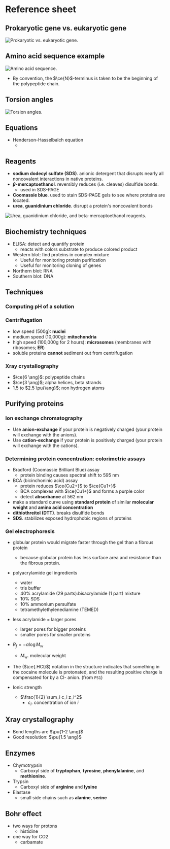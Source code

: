 # Reference sheet

## Prokaryotic gene vs. eukaryotic gene

![Prokaryotic vs. eukaryotic gene.](./pro-eu-gene.png)

## Amino acid sequence example

![Amino acid sequence.](./aaseq.png)

- By convention, the $\ce{N}$-terminus is taken to be the beginning of the polypeptide chain.

## Torsion angles

![Torsion angles.](./phi-psi.png)

## Equations
- Henderson-Hasselbalch equation
    - <C chem="\PH = \p{K_a} + \log \dfrac{\ce{[A-]}}{\ce{[HA]}}" />

## Reagents
- **sodium dodecyl sulfate (SDS)**. anionic detergent that disrupts nearly all noncovalent interactions in native proteins.
- **$\beta$-mercaptoethanol**. reversibly reduces (i.e. cleaves) disulfide bonds.
    - used in SDS-PAGE
- **Coomassie blue**. used to stain SDS-PAGE gels to see where proteins are located.
- **urea**, **guanidinium chloride**. disrupt a protein's noncovalent bonds

![Urea, guanidinium chloride, and beta-mercaptoethanol reagents.](./reagents1.png)

## Biochemistry techniques
- ELISA: detect and quantify protein
    - reacts with colors substrate to produce colored product
- Western blot: find proteins in complex mixture
    - Useful for monitoring protein purification
    - Useful for monitoring cloning of genes
- Northern blot: RNA
- Southern blot: DNA

## Techniques

### Computing pH of a solution

### Centrifugation
- low speed (500g): **nuclei**
- medium speed (10,000g): **mitochondria**
- high speed (100,000g for 2 hours): **microsomes** (membranes with ribosomes; **ER**)
- soluble proteins **cannot** sediment out from centrifugation

### Xray crystallography
- $\ce{6 \ang}$: polypeptide chains
- $\ce{3 \ang}$; alpha helices, beta strands
- $1.5$ to $2.5 \pu{\ang}$; non hydrogen atoms

## Purifying proteins

### Ion exchange chromatography
- Use **anion-exchange** if your protein is negatively charged (your protein will exchange with the anions).
- Use **cation-exchange** if your protein is positively charged (your protein will exchange with the cations).

### Determining protein concentration: colorimetric assays
- Bradford (Coomassie Brilliant Blue) assay
    - protein binding causes spectral shift to 595 nm
- BCA (bicinchoninic acid) assay
    - protein reduces $\ce{Cu2+}$ to $\ce{Cu1+}$
    - BCA complexes with $\ce{Cu1+}$ and forms a purple color
    - detect **absorbance** at 562 nm
- make a standard curve using **standard protein** of similar **molecular weight** and **amino acid concentration**
- **dithiothreitol (DTT)**. breaks disulfide bonds
- **SDS**. stabilizes exposed hydrophobic regions of proteins

### Gel electrophoresis
- globular protein would migrate faster through the gel than a fibrous protein
    - because globular protein has less surface area and resistance than the fibrous protein.
- polyacrylamide gel ingredients
    - water
    - tris buffer
    - 40% acrylamide (29 parts):bisacrylamide (1 part) mixture
    - 10% SDS
    - 10% ammonium persulfate
    - tetramethylethylenediamine (TEMED)
- less acrylamide = larger pores
    - larger pores for bigger proteins
    - smaller pores for smaller proteins
- $R_f = -\alpha \log M_w$
    - $M_w$. molecular weight

- The ($\ce{.HCl}$) notation in the structure indicates that something in the cocaine molecule is protonated, and the resulting positive charge is compensated for by a Cl- anion. (from `PS1`)

- Ionic strength
    - $\frac{1}{2} \sum_i c_i z_i^2$
        - $c_i$. concentration of ion $i$

## Xray crystallography
- Bond lengths are $\pu{1-2 \ang}$
- Good resolution: $\pu{1.5 \ang}$

## Enzymes
- Chymotrypsin
    - Carboxyl side of **tryptophan**, **tyrosine**, **phenylalanine**, and **methionine**.
- Trypsin
    - Carboxyl side of **arginine** and **lysine**
- Elastase
    - small side chains such as **alanine**, **serine**

## Bohr effect
- two ways for protons
    - histidine
- one way for CO2
    - carbamate
